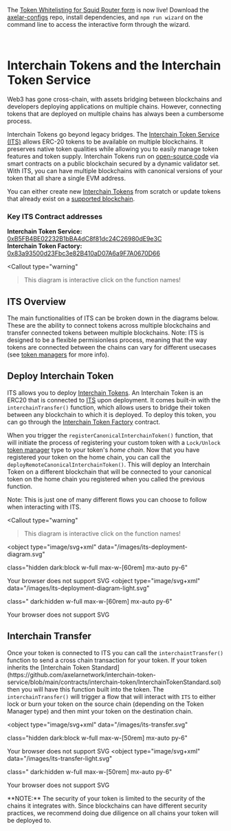 


<Callout type="warning" emoji="⭐" render="md">

  The [Token Whitelisting for Squid Router form](https://github.com/axelarnetwork/axelar-configs/blob/main/cli/wizard/commands/list-squid-token/README.md) is now live! Download the [axelar-configs](https://github.com/axelarnetwork/axelar-configs) repo, install dependencies, and `npm run wizard` on the command line to access
  the interactive form through the wizard.

</Callout>

<br/>

# Interchain Tokens and the Interchain Token Service

Web3 has gone cross-chain, with assets bridging between blockchains and
developers deploying applications on multiple chains. However, connecting tokens
that are deployed on multiple chains has always been a cumbersome process.


Interchain Tokens go beyond legacy bridges. The [Interchain Token Service (ITS)](https://axelar.network/interchaintokens) allows ERC-20 tokens to be available on multiple blockchains. It preserves native
token qualities while allowing you to easily manage token features and token supply.
Interchain Tokens run on [open-source code](https://github.com/axelarnetwork/interchain-token-service/tree/main) via smart contracts on a public blockchain secured by a dynamic validator set.
With ITS, you can have multiple blockchains with canonical versions of your token
that all share a single EVM address.


You can either create new [Interchain Tokens](https://github.com/axelarnetwork/interchain-token-service/blob/main/contracts/interchain-token/InterchainToken.sol#L19) from scratch or update tokens that already exist on a [supported blockchain](/resources/contract-addresses/mainnet/).

### Key ITS Contract addresses

**Interchain Token Service:** [0xB5FB4BE02232B1bBA4dC8f81dc24C26980dE9e3C](https://etherscan.io/address/0xB5FB4BE02232B1bBA4dC8f81dc24C26980dE9e3C)  
**Interchain Token Factory:** [0x83a93500d23Fbc3e82B410aD07A6a9F7A0670D66](https://etherscan.io/address/0x83a93500d23Fbc3e82B410aD07A6a9F7A0670D66)

<InterchainTokenIntro />


<Callout type="warning"
  >This diagram is interactive click on the function names!</Callout>

## ITS Overview

 The main functionalities of ITS can be broken down in the diagrams below.
  These are the ability to connect tokens across multiple blockchains and
  transfer connected tokens between multiple blockchains. Note: ITS is designed
  to be a flexible permisionless process, meaning that the way tokens are
  connected between the chains can vary for different usecases (see [token managers](/dev/send-tokens/interchain-tokens/token-manager/) for more info).



## Deploy Interchain Token

ITS allows you to deploy [Interchain Tokens](https://github.com/axelarnetwork/interchain-token-service/blob/main/contracts/interchain-token/InterchainToken.sol). An Interchain Token is an ERC20 that is connected to [ITS](https://github.com/axelarnetwork/interchain-token-service/blob/main/contracts/InterchainTokenService.sol) upon deployment. It comes built-in with the `interchainTransfer()` function, which allows users to bridge their token between any blockchain to which it is deployed. To deploy this token, you can go through the [Interchain Token Factory](https://github.com/axelarnetwork/interchain-token-service/blob/main/contracts/InterchainTokenFactory.sol) contract. 

When you trigger the `registerCanonicalInterchainToken()` function, that will initiate the process of registering your custom token with a `Lock/Unlock` [token manager](https://github.com/axelarnetwork/interchain-token-service/blob/main/contracts/token-manager/TokenManager.sol) type to your token's *home chain*. Now that you have registered your token on the home chain, you can call the `deployRemoteCanonicalInterchainToken()`. This will deploy an Interchain Token on a different blockchain that will be connected to your canonical token on the home chain you registered when you called the previous function.

Note: This is just one of many different flows you can choose to follow when interacting with ITS.

<Callout type="warning"
  >This diagram is interactive click on the function names!</Callout>

<object
  type="image/svg+xml"
  data="/images/its-deployment-diagram.svg"
 
  class="hidden dark:block w-full max-w-[60rem] mx-auto py-6"
>
  Your browser does not support SVG
</object>
<object
  type="image/svg+xml"
  data="/images/its-deployment-diagram-light.svg"
 
  class=" dark:hidden w-full max-w-[60rem] mx-auto py-6"
>
  Your browser does not support SVG
</object>

## Interchain Transfer

<p>
  Once your token is connected to ITS you can call the <code>interchaintTransfer()</code> function to send a cross chain transaction for your token. If your token inherits
  the [Interchain Token Standard](https://github.com/axelarnetwork/interchain-token-service/blob/main/contracts/interchain-token/InterchainTokenStandard.sol) then you will have this function built into the token. The <code>interchainTransfer()</code> will trigger a flow that will interact with <code>ITS</code> to either lock or
  burn your token on the source chain (depending on the Token Manager type) and then
  mint your token on the destination chain.
</p>





<object
  type="image/svg+xml"
  data="/images/its-transfer.svg"
 
  class="hidden dark:block w-full max-w-[50rem] mx-auto py-6"
>
  Your browser does not support SVG
</object>
<object
  type="image/svg+xml"
  data="/images/its-transfer-light.svg"
 
  class=" dark:hidden w-full max-w-[50rem] mx-auto py-6"
>
  Your browser does not support SVG
</object>


<Callout type="warning" emoji="🚨">
  **NOTE:** The security of your token is limited to the security of the chains
  it integrates with. Since blockchains can have different security practices,
  we recommend doing due diligence on all chains your token will be deployed to.
</Callout>
